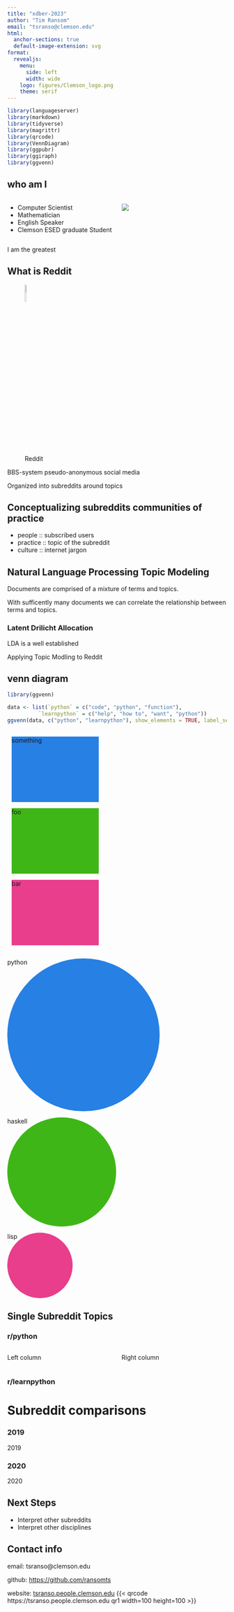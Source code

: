```yaml
---
title: "xdber-2023"
author: "Tim Ransom"
email: "tsranso@clemson.edu"
html:
  anchor-sections: true
  default-image-extension: svg
format:
  revealjs:
    menu:
      side: left
      width: wide
    logo: figures/Clemson_logo.png
    theme: serif
---
```


```r
library(languageserver)
library(markdown)
library(tidyverse)
library(magrittr)
library(qrcode)
library(VennDiagram)
library(ggpubr)
library(ggiraph)
library(ggvenn)
```



<!-- 
# abstract

Programmers and programming students often find support and community through online spaces. Reddit in particular has a large number of active users participating in online communities of practice for programming and learning to program. Topics being discussed in these two spaces provide a rich data source to address the research question: How can we identify topics of discussion for learning through online communities?

In this work I showcase an established natural language topic modeling algorithm (latent drilect allocation, LDA) to compare the topics of discussion between a community of practice and another community intended for learning that practice. Cross community comparisons and intra community historical trends both contribute to an understanding of what practitioners consider important for learning the practice, learners ponts of struggle, and data indicating evolutions of the practice over time.

I investigate the communities r/Python and r/learnpython for this work. Both are highly active (approx. 1.1 million and 648 thousand members respectively) spaces focused on the practice and learning of the Python programming language. This language is quickly becoming the most popular tool of choice for introductory computing courses and so warrants educational analysis from as many data sources as possible.

This methodology of community comparison is easily extended into other domains with online communities. For example on Reddit there are dual communites for math (r/math & r/learnmath), engineering (r/engineering & r/EngineeringStudents), physics (r/Physics & r/learnPhysics), and several other STEM disciplines.
-->

## who am I

:::: {.columns}
::: {.column width="45%"}
- Computer Scientist
- Mathematician
- English Speaker
- Clemson ESED graduate Student
:::

::: {.column width="45%"}
![](figures/tim-headshot.jpg){width=80%, fig-alt="photograph of Tim"}
:::
::::


::: {.notes}
I am the greatest
:::

## What is Reddit

![Reddit](figures/Reddit_Mark_OnWhite.svg){width=10%}

BBS-system pseudo-anonymous social media

Organized into subreddits around topics

## Conceptualizing subreddits communities of practice

 - people :: subscribed users
 - practice :: topic of the subreddit
 - culture :: internet jargon
   
## Natural Language Processing Topic Modeling

Documents are comprised of a mixture of terms and topics.

With sufficently many documents we can correlate the relationship between terms and topics.

### Latent Drilicht Allocation

LDA is a well established 

 Applying Topic Modling to Reddit

## venn diagram

```r
library(ggvenn)

data <- list(`python` = c("code", "python", "function"),
          `learnpython` = c("help", "how to", "want", "python"))
ggvenn(data, c("python", "learnpython"), show_elements = TRUE, label_sep = "\n\n", fill_color = c("#F56600", "#522D80"))
```

## {auto-animate=true auto-animate-easing="ease-in-out"}

::: {.r-hstack}
::: {data-id="box1" auto-animate-delay="0" style="background: #2780e3; width: 200px; height: 150px; margin: 10px;"}
something
:::

::: {data-id="box2" auto-animate-delay="0.1" style="background: #3fb618; width: 200px; height: 150px; margin: 10px;"}
foo
:::

::: {data-id="box3" auto-animate-delay="0.2" style="background: #e83e8c; width: 200px; height: 150px; margin: 10px;"}
bar
:::
:::

## {auto-animate=true auto-animate-easing="ease-in-out"}

::: {.r-stack}
::: {data-id="box1" style="background: #2780e3; width: 350px; height: 350px; border-radius: 200px;"}
python
:::

::: {data-id="box2" style="background: #3fb618; width: 250px; height: 250px; border-radius: 200px;"}
haskell
:::

::: {data-id="box3" style="background: #e83e8c; width: 150px; height: 150px; border-radius: 200px;"}
lisp
:::
:::


## Single Subreddit Topics

### r/python
:::: {.columns}

::: {.column width="45%"}
Left column
:::

::: {.column width="45%"}
Right column
:::

::::
### r/learnpython

# Subreddit comparisons

::: {.panel-tabset}

### 2019

2019

### 2020

2020

:::

## Next Steps

- Interpret other subreddits
- Interpret other disciplines

## Contact info

email:
tsranso@clemson.edu

github:
[https://github.com/ransomts](https://github.com/ransomts)

website:
[tsranso.people.clemson.edu](tsranso.people.clemson.edu)
{{< qrcode https://tsranso.people.clemson.edu qr1 width=100 height=100 >}}
